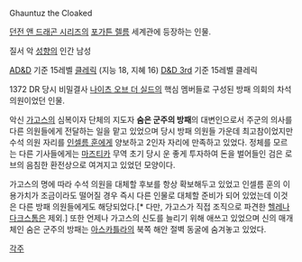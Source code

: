 Ghauntuz the Cloaked

[[던전 앤 드래곤 시리즈]]의 [[포가튼 렐름]] 세계관에 등장하는 인물. 

질서 악 [[성향]]의 인간 남성

[[AD&D]] 기준 15레벨 [[클레릭]] (지능 18, 지혜 16)
[[D&D 3rd]] 기준 15레벨 클레릭

1372 DR 당시 비밀결사 [[나이츠 오브 더 실드]]의 핵심 멤버들로 구성된 방패 의회의 차석 의원이었던 인물.

악신 [[가고스]]의 심복이자 단체의 지도자 '''숨은 군주의 방패'''의 대변인으로서 주군의 의사를 다른 의원들에게 전달하는 일을 맡고 있었으며 당시 방패 의원들 가운데 최고참이었지만 수석 의원 자리를 [[인셀름 훈]]에게 양보하고 2인자 자리에 만족하고 있었다. 정체를 모르는 다른 기사들에게는 [[마즈티카]] 무역 초기 당시 운 좋게 투자하여 돈을 벌어들인 검은 로브의 음침한 환전상으로 여겨지고 있었던 모양이다.

가고스의 명에 따라 수석 의원을 대체할 후보를 항상 확보해두고 있었고 인셀름 훈의 이용가치가 조금이라도 떨어질 경우 즉시 다른 인물로 대체할 준비가 되어 있었는데 이것은 다른 방패 의원들에게도 해당되었다.[* 다만, 가고스가 직접 조직으로 파견한 [[헬레나 다크스톰]]은 제외.] 또한 언제나 가고스의 신도를 늘리기 위해 애쓰고 있었으며 신의 매개체인 숨은 군주의 방패는 [[아스카틀라]]의 북쪽 해안 절벽 동굴에 숨겨놓고 있었다.

[[각주]]
